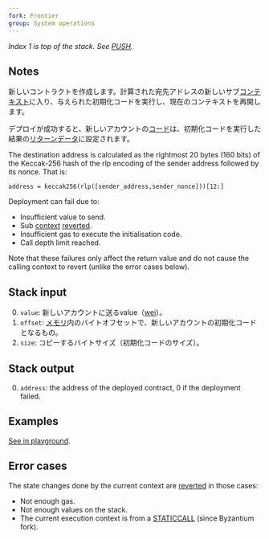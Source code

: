 ```yaml
---
fork: Frontier
group: System operations
---
```


*Index 1 is top of the stack. See [PUSH](/#60).*

## Notes

新しいコントラクトを作成します。計算された宛先アドレスの新しいサブ[コンテキスト](/about)に入り、与えられた初期化コードを実行し、現在のコンテキストを再開します。

デプロイが成功すると、新しいアカウントの[コード](/about)は、初期化コードを実行した結果の[リターンデータ](/about)に設定されます。

The destination address is calculated as the rightmost 20 bytes (160 bits) of the Keccak-256 hash of the rlp encoding of the sender address followed by its nonce. That is:

    address = keccak256(rlp([sender_address,sender_nonce]))[12:]

Deployment can fail due to:
- Insufficient value to send.
- Sub [context](/about) [reverted](/#FD).
- Insufficient gas to execute the initialisation code.
- Call depth limit reached.

Note that these failures only affect the return value and do not cause the calling context to revert (unlike the error cases below).

## Stack input

0. `value`: 新しいアカウントに送るvalue（[wei](https://www.investopedia.com/terms/w/wei.asp)）。
1. `offset`: [メモリ](/about)内のバイトオフセットで、新しいアカウントの初期化コードとなるもの。
2. `size`: コピーするバイトサイズ（初期化コードのサイズ）。

## Stack output

0. `address`: the address of the deployed contract, 0 if the deployment failed.

## Examples

[See in playground](/playground?callValue=9&unit=Wei&codeType=Mnemonic&code='z0q0f9q9f0y4%20FFmslk3%200x63FFFFFFFF6000526004601CF3jvMSTORE~13jjp%20'~k%20z%2F%2F%20Createmnmccountgith%20ygeimnd%20v%5Cnqynoljj~pvCREATEm%20al%20codekvPUSH1j~0g%20wfpvvz%01fgjklmpqvyz~_).

## Error cases

The state changes done by the current context are [reverted](#FD) in those cases:
- Not enough gas.
- Not enough values on the stack.
- The current execution context is from a [STATICCALL](/#FA) (since Byzantium fork).
